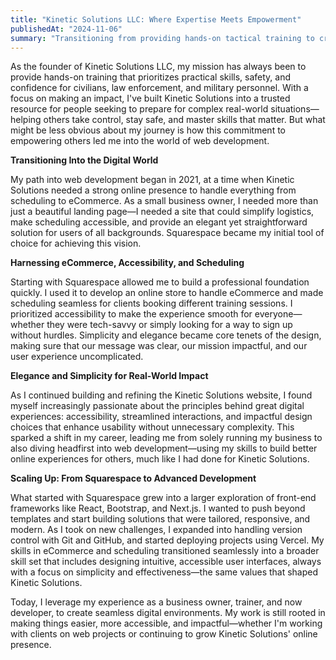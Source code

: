 ```yaml
---
title: "Kinetic Solutions LLC: Where Expertise Meets Empowerment"
publishedAt: "2024-11-06"
summary: "Transitioning from providing hands-on tactical training to creating accessible, elegant, and effective digital solutions, starting with Squarespace and expanding into advanced web development frameworks."
---
```


As the founder of Kinetic Solutions LLC, my mission has always been to provide hands-on training that prioritizes practical skills, safety, and confidence for civilians, law enforcement, and military personnel. With a focus on making an impact, I've built Kinetic Solutions into a trusted resource for people seeking to prepare for complex real-world situations—helping others take control, stay safe, and master skills that matter. But what might be less obvious about my journey is how this commitment to empowering others led me into the world of web development.

**Transitioning Into the Digital World**

My path into web development began in 2021, at a time when Kinetic Solutions needed a strong online presence to handle everything from scheduling to eCommerce. As a small business owner, I needed more than just a beautiful landing page—I needed a site that could simplify logistics, make scheduling accessible, and provide an elegant yet straightforward solution for users of all backgrounds. Squarespace became my initial tool of choice for achieving this vision.

**Harnessing eCommerce, Accessibility, and Scheduling**

Starting with Squarespace allowed me to build a professional foundation quickly. I used it to develop an online store to handle eCommerce and made scheduling seamless for clients booking different training sessions. I prioritized accessibility to make the experience smooth for everyone—whether they were tech-savvy or simply looking for a way to sign up without hurdles. Simplicity and elegance became core tenets of the design, making sure that our message was clear, our mission impactful, and our user experience uncomplicated.

**Elegance and Simplicity for Real-World Impact**

As I continued building and refining the Kinetic Solutions website, I found myself increasingly passionate about the principles behind great digital experiences: accessibility, streamlined interactions, and impactful design choices that enhance usability without unnecessary complexity. This sparked a shift in my career, leading me from solely running my business to also diving headfirst into web development—using my skills to build better online experiences for others, much like I had done for Kinetic Solutions.

**Scaling Up: From Squarespace to Advanced Development**

What started with Squarespace grew into a larger exploration of front-end frameworks like React, Bootstrap, and Next.js. I wanted to push beyond templates and start building solutions that were tailored, responsive, and modern. As I took on new challenges, I expanded into handling version control with Git and GitHub, and started deploying projects using Vercel. My skills in eCommerce and scheduling transitioned seamlessly into a broader skill set that includes designing intuitive, accessible user interfaces, always with a focus on simplicity and effectiveness—the same values that shaped Kinetic Solutions.

Today, I leverage my experience as a business owner, trainer, and now developer, to create seamless digital environments. My work is still rooted in making things easier, more accessible, and impactful—whether I'm working with clients on web projects or continuing to grow Kinetic Solutions' online presence.